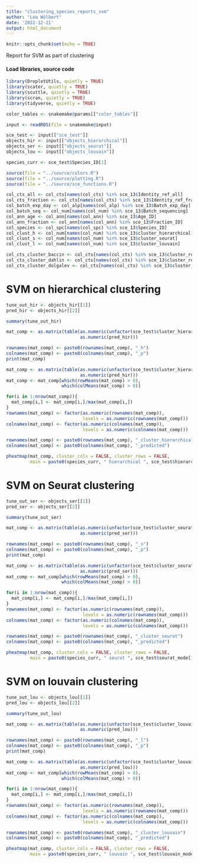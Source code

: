```yaml
---
title: "clustering_species_reports_svm"
author: "Lea Wölbert"
date: '2022-12-21'
output: html_document
---
```


```r
knitr::opts_chunk$set(echo = TRUE)
```

Report for SVM as part of clustering

#### Load libraries, source code 

```r
library(DropletUtils, quietly = TRUE) 
library(scater, quietly = TRUE) 
library(scuttle, quietly = TRUE) 
library(scran, quietly = TRUE) 
library(tidyverse, quietly = TRUE) 
```

```r
color_tables <- snakemake@params[["color_tables"]]

input <- readRDS(file = snakemake@input)

sce_test <- input[["sce_test"]]
objects_hir <- input[["objects_hierarchical"]]
objects_ser <- input[["objects_seurat"]]
objects_lou <- input[["objects_louvain"]]

species_curr <- sce_test$Species_ID[1]

```

```r
source(file = "../source/colors.R")
source(file = "../source/plotting.R")
source(file = "../source/sce_functions.R")
```

```r
col_cts_all <- col_cts[names(col_cts) %in% sce_13$Identity_ref_all]
col_cts_fraction <- col_cts[names(col_cts) %in% sce_13$Identity_ref_fraction]
col_batch_exp_day <- col_alp[names(col_alp) %in% sce_13$Batch_exp_day]
col_batch_seq <- col_num[names(col_num) %in% sce_13$Batch_sequencing]
col_ann_age <- col_ann[names(col_ann) %in% sce_13$Age_ID]
col_ann_fraction <- col_ann[names(col_ann) %in% sce_13$Fraction_ID]
col_species <- col_spc[names(col_spc) %in% sce_13$Species_ID]
col_clust_h <- col_num[names(col_num) %in% sce_13$cluster_hierarchical]
col_clust_s <- col_num[names(col_num) %in% sce_13$cluster_seurat]
col_clust_l <- col_num[names(col_num) %in% sce_13$cluster_louvain]

col_cts_cluster_baccin <- col_cts[names(col_cts) %in% sce_13$cluster_ref_baccin]
col_cts_cluster_dahlin <- col_cts[names(col_cts) %in% sce_13$cluster_ref_dahlin]
col_cts_cluster_dolgalev <- col_cts[names(col_cts) %in% sce_13$cluster_ref_dolgalev]
```

# SVM on hierarchical clustering

```r
tune_out_hir <- objects_hir[[1]]
pred_hir <- objects_hir[[2]]
```

```r
summary(tune_out_hir)
```

```r
mat_comp <- as.matrix(table(as.numeric(unfactor(sce_test$cluster_hierarchical)),
                            as.numeric(pred_hir)))

rownames(mat_comp) <- paste0(rownames(mat_comp), "_h")
colnames(mat_comp) <- paste0(colnames(mat_comp), "_p")
print(mat_comp)
```

```r

mat_comp <- as.matrix(table(as.numeric(unfactor(sce_test$cluster_hierarchical)),
                            as.numeric(pred_hir)))
mat_comp <- mat_comp[which(rowMeans(mat_comp) > 0), 
                     which(colMeans(mat_comp) > 0)]

for(i in 1:nrow(mat_comp)){
  mat_comp[i,] <- mat_comp[i,]/max(mat_comp[i,])
}
rownames(mat_comp) <- factor(as.numeric(rownames(mat_comp)), 
                             levels = as.numeric(rownames(mat_comp)))
colnames(mat_comp) <- factor(as.numeric(colnames(mat_comp)), 
                             levels = as.numeric(colnames(mat_comp)))

rownames(mat_comp) <- paste0(rownames(mat_comp), "_cluster_hierarchical")
colnames(mat_comp) <- paste0(colnames(mat_comp), "_predicted")

pheatmap(mat_comp, cluster_cols = FALSE, cluster_rows = FALSE, 
         main = paste0(species_curr, " hierarchical ", sce_test$hierarchical_mode[1]))

```

# SVM on Seurat clustering

```r
tune_out_ser <- objects_ser[[1]]
pred_ser <- objects_ser[[2]]
```

```r
summary(tune_out_ser)
```

```r
mat_comp <- as.matrix(table(as.numeric(unfactor(sce_test$cluster_seurat)),
                            as.numeric(pred_ser)))

rownames(mat_comp) <- paste0(rownames(mat_comp), "_s")
colnames(mat_comp) <- paste0(colnames(mat_comp), "_p")
print(mat_comp)
```

```r

mat_comp <- as.matrix(table(as.numeric(unfactor(sce_test$cluster_seurat)),
                            as.numeric(pred_ser)))
mat_comp <- mat_comp[which(rowMeans(mat_comp) > 0), 
                     which(colMeans(mat_comp) > 0)]

for(i in 1:nrow(mat_comp)){
  mat_comp[i,] <- mat_comp[i,]/max(mat_comp[i,])
}
rownames(mat_comp) <- factor(as.numeric(rownames(mat_comp)), 
                             levels = as.numeric(rownames(mat_comp)))
colnames(mat_comp) <- factor(as.numeric(colnames(mat_comp)), 
                             levels = as.numeric(colnames(mat_comp)))

rownames(mat_comp) <- paste0(rownames(mat_comp), "_cluster_seurat")
colnames(mat_comp) <- paste0(colnames(mat_comp), "_predicted")

pheatmap(mat_comp, cluster_cols = FALSE, cluster_rows = FALSE, 
         main = paste0(species_curr, " seurat ", sce_test$seurat_mode[1]))

```

# SVM on louvain clustering

```r
tune_out_lou <- objects_lou[[1]]
pred_lou <- objects_lou[[2]]
```

```r
summary(tune_out_lou)
```

```r
mat_comp <- as.matrix(table(as.numeric(unfactor(sce_test$cluster_louvain)),
                            as.numeric(pred_lou)))

rownames(mat_comp) <- paste0(rownames(mat_comp), "_l")
colnames(mat_comp) <- paste0(colnames(mat_comp), "_p")
print(mat_comp)
```

```r

mat_comp <- as.matrix(table(as.numeric(unfactor(sce_test$cluster_louvain)),
                            as.numeric(pred_lou)))
mat_comp <- mat_comp[which(rowMeans(mat_comp) > 0), 
                     which(colMeans(mat_comp) > 0)]

for(i in 1:nrow(mat_comp)){
  mat_comp[i,] <- mat_comp[i,]/max(mat_comp[i,])
}
rownames(mat_comp) <- factor(as.numeric(rownames(mat_comp)), 
                             levels = as.numeric(rownames(mat_comp)))
colnames(mat_comp) <- factor(as.numeric(colnames(mat_comp)), 
                             levels = as.numeric(colnames(mat_comp)))

rownames(mat_comp) <- paste0(rownames(mat_comp), "_cluster_louvain")
colnames(mat_comp) <- paste0(colnames(mat_comp), "_predicted")

pheatmap(mat_comp, cluster_cols = FALSE, cluster_rows = FALSE, 
         main = paste0(species_curr, " louvain ", sce_test$louvain_mode[1]))

```
